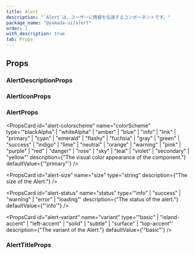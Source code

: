 ```yaml
---
title: Alert
description: "`Alert`は、ユーザーに情報を伝達するコンポーネントです。"
package_name: "@yamada-ui/alert"
order: 1
with_description: true
tab: Props
---
```


## Props

### AlertDescriptionProps

### AlertIconProps

<PropsCard
  id="alerticon-variant"
  name="variant"
  type='type ONLY_FOR_FORMAT =
  | "grid"
  | "audio"
  | "circles"
  | "dots"
  | "oval"
  | "puff"
  | "rings"'
/>

### AlertProps

<PropsCard
  id="alert-colorscheme"
  name="colorScheme"
  type='"blackAlpha" | "whiteAlpha" | "amber" | "blue" | "info" | "link" | "primary" | "cyan" | "emerald" | "flashy" | "fuchsia" | "gray" | "green" | "success" | "indigo" | "lime" | "neutral" | "orange" | "warning" | "pink" | "purple" | "red" | "danger" | "rose" | "sky" | "teal" | "violet" | "secondary" | "yellow"'
  description={"The visual color appearance of the component."}
  defaultValue={'"primary"'}
/>

<PropsCard
  id="alert-size"
  name="size"
  type="string"
  description={"The size of the Alert."}
/>

<PropsCard
  id="alert-status"
  name="status"
  type='"info" | "success" | "warning" | "error" | "loading"'
  description={"The status of the alert."}
  defaultValue={"'info'"}
/>

<PropsCard
  id="alert-variant"
  name="variant"
  type='"basic" | "island-accent" | "left-accent" | "solid" | "subtle" | "surface" | "top-accent"'
  description={"The variant of the Alert."}
  defaultValue={'"basic"'}
/>

### AlertTitleProps

